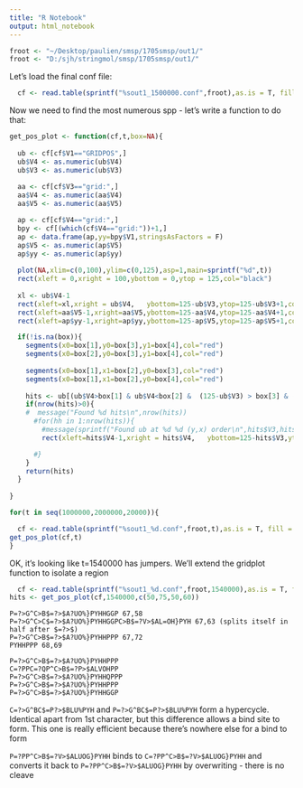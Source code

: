 ```yaml
---
title: "R Notebook"
output: html_notebook
---
```



```r
froot <- "~/Desktop/paulien/smsp/1705smsp/out1/"
froot <- "D:/sjh/stringmol/smsp/1705smsp/out1/"
```


Let's load the final conf file: 

```r

  cf <- read.table(sprintf("%sout1_1500000.conf",froot),as.is = T, fill = T, sep=" ",comment.char="",stringsAsFactors = F)
```

Now we need to find the most numerous spp - let's write a function to do that: 



```r
get_pos_plot <- function(cf,t,box=NA){
  
  ub <- cf[cf$V1=="GRIDPOS",]
  ub$V4 <- as.numeric(ub$V4)
  ub$V3 <- as.numeric(ub$V3)
  
  aa <- cf[cf$V3=="grid:",]
  aa$V4 <- as.numeric(aa$V4)
  aa$V5 <- as.numeric(aa$V5)

  ap <- cf[cf$V4=="grid:",]
  bpy <- cf[(which(cf$V4=="grid:"))+1,]
  ap <- data.frame(ap,yy=bpy$V1,stringsAsFactors = F)
  ap$V5 <- as.numeric(ap$V5)
  ap$yy <- as.numeric(ap$yy)
  
  plot(NA,xlim=c(0,100),ylim=c(0,125),asp=1,main=sprintf("%d",t))
  rect(xleft = 0,xright = 100,ybottom = 0,ytop = 125,col="black")
  
  xl <- ub$V4-1
  rect(xleft=xl,xright = ub$V4,   ybottom=125-ub$V3,ytop=125-ub$V3+1,col="white",border = "white",lwd=0)
  rect(xleft=aa$V5-1,xright=aa$V5,ybottom=125-aa$V4,ytop=125-aa$V4+1,col="red",border="blue",lwd=0)
  rect(xleft=ap$yy-1,xright=ap$yy,ybottom=125-ap$V5,ytop=125-ap$V5+1,col="green",border="green",lwd=0)

  if(!is.na(box)){
    segments(x0=box[1],y0=box[3],y1=box[4],col="red")
    segments(x0=box[2],y0=box[3],y1=box[4],col="red")
  
    segments(x0=box[1],x1=box[2],y0=box[3],col="red")
    segments(x0=box[1],x1=box[2],y0=box[4],col="red")
  
    hits <- ub[(ub$V4>box[1] & ub$V4<box[2] &  (125-ub$V3) > box[3] & (125-ub$V3) < box[4]),]
    if(nrow(hits)>0){
    #  message("Found %d hits\n",nrow(hits))
      #for(hh in 1:nrow(hits)){
        #message(sprintf("Found ub at %d %d (y,x) order\n",hits$V3,hits$V4))   
        rect(xleft=hits$V4-1,xright = hits$V4,   ybottom=125-hits$V3,ytop=125-hits$V3+1,col="red",border = "red",lwd=0)

      #}
    }
    return(hits)
  }
  
}
```

```r
for(t in seq(1000000,2000000,20000)){

  cf <- read.table(sprintf("%sout1_%d.conf",froot,t),as.is = T, fill = T, sep=" ",comment.char="",stringsAsFactors = F)
get_pos_plot(cf,t)
}
```


OK, it's looking like t=1540000 has jumpers. We'll extend the gridplot function to isolate a region

```r
  cf <- read.table(sprintf("%sout1_%d.conf",froot,1540000),as.is = T, fill = T, sep=" ",comment.char="",stringsAsFactors = F)
hits <- get_pos_plot(cf,1540000,c(50,75,50,60))
```

    P=?>G^C>B$=?>$A?UO%}PYHHGGP 67,58 
    P=?>G^C>C$=?>$A?UO%}PYHHGGPC>B$=?V>$AL=OH}PYH 67,63 (splits itself in half after $=?>$)
    P=?>G^C>B$=?>$A?UO%}PYHHPPP 67,72
    PYHHPPP 68,69
    
    P=?>G^C>B$=?>$A?UO%}PYHHPPP
    C=?PPC=?QP^C>B$=?P>$ALVOHPP
    P=?>G^C>B$=?>$A?UO%}PYHHQPPP
    P=?>G^C>B$=?>$A?UO%}PYHHPPP
    P=?>G^C>B$=?>$A?UO%}PYHHGGP



`C=?>G^BC$=P?>$BLU%PYH` and `P=?>G^BC$=P?>$BLU%PYH` form a hypercycle. Identical apart from 1st character, but this difference allows a bind site to form. This one is really efficient because there's nowhere else for a bind to form

`P=?PP^C>B$=?V>$ALUOG}PYHH` binds to `C=?PP^C>B$=?V>$ALUOG}PYHH` and converts it back to `P=?PP^C>B$=?V>$ALUOG}PYHH` by overwriting - there is no cleave

